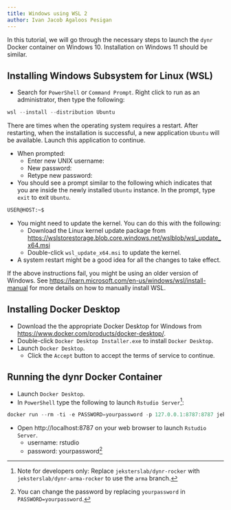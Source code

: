 ```yaml
---
title: Windows using WSL 2
author: Ivan Jacob Agaloos Pesigan
---
```


In this tutorial, we will go through the necessary steps to launch the `dynr` Docker container on Windows 10. Installation on Windows 11 should be similar.

<!--
::: callout-note
For a better terminal experience, you can, optionally, install the `Windows Terminal` from the `Microsoft Store`.  
:::
-->

## Installing Windows Subsystem for Linux (WSL)

- Search for `PowerShell` or `Command Prompt`. Right click to run as an administrator, then type the following:

```powershell
wsl --install --distribution Ubuntu
```

<!--
-  In `PowerShell`[^docker-win-1], type the following:

```powershell
wsl --install --distribution Ubuntu

[^docker-win-1]: Run all instances of PowerShell as administration.
```
-->

::: callout-note
There are times when the operating system requires a restart. After restarting, when the installation is successful, a new application `Ubuntu` will be available. Launch this application to continue.
:::

-  When prompted:
    -  Enter new UNIX username:
    -  New password:
    -  Retype new password:
-  You should see a prompt similar to the following which indicates that you are inside the newly installed `Ubuntu` instance. In the prompt, type `exit` to exit `Ubuntu`.

```bash
USER@HOST:~$
```

-  You might need to update the kernel. You can do this with the following:
    -  Download the Linux kernel update package from [https://wslstorestorage.blob.core.windows.net/wslblob/wsl_update_x64.msi](https://wslstorestorage.blob.core.windows.net/wslblob/wsl_update_x64.msi)
    -  Double-click `wsl_update_x64.msi` to update the kernel.
-  A system restart might be a good idea for all the changes to take effect.

If the above instructions fail, you might be using an older version of Windows. See [https://learn.microsoft.com/en-us/windows/wsl/install-manual](https://learn.microsoft.com/en-us/windows/wsl/install-manual) for more details on how to manually install WSL.

## Installing Docker Desktop

-  Download the the appropriate Docker Desktop for Windows from [https://www.docker.com/products/docker-desktop/](https://www.docker.com/products/docker-desktop/).
-  Double-click `Docker Desktop Installer.exe` to install `Docker Desktop`.
-  Launch `Docker Desktop`.
    -  Click the `Accept` button to accept the terms of service to continue.

## Running the dynr Docker Container

-  Launch `Docker Desktop`.
-  In `PowerShell` type the following to launch `Rstudio Server`[^docker-win-2]:

[^docker-win-2]: Note for developers only: Replace `jeksterslab/dynr-rocker` with `jeksterslab/dynr-arma-rocker` to use the `arma` branch.

```powershell
docker run --rm -ti -e PASSWORD=yourpassword -p 127.0.0.1:8787:8787 jeksterslab/dynr-rocker
```

-  Open http://localhost:8787 on your web browser to launch `Rstudio Server`.
    -  username: rstudio
    -  password: yourpassword[^docker-win-3]

[^docker-win-3]: You can change the password by replacing `yourpassword` in `PASSWORD=yourpassword`.

<!--
-  In `PowerShell` type the following to pull the latest Docker image:

```powershell
docker pull jeksterslab/dynr-rocker:latest
```
-->
